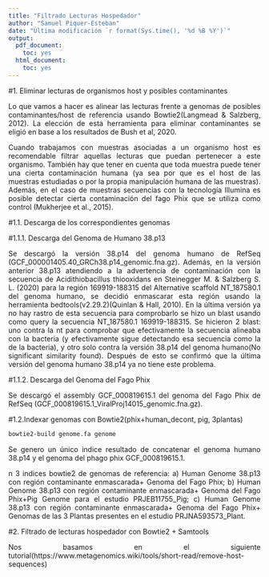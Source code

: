 ```yaml
---
title: "Filtrado Lecturas Hospedador"
author: "Samuel Piquer-Esteban"
date: "Última modificación `r format(Sys.time(), '%d %B %Y')`"
output:
  pdf_document:
    toc: yes
  html_document:
    toc: yes
---
```


<div style="text-align: justify">

\newpage

#1. Eliminar lecturas de organismos host y posibles contaminantes

Lo que vamos a hacer es alinear las lecturas frente a genomas de posibles contaminantes/host de referencia usando Bowtie2(Langmead & Salzberg, 2012). La elección de esta herramienta para eliminar contaminantes se eligió en base a los resultados de Bush et al, 2020.

Cuando trabajamos con muestras asociadas a un organismo host es recomendable filtrar aquellas lecturas que puedan pertenecer a este organismo. También hay que tener en cuenta que toda muestra puede tener una cierta contaminación humana (ya sea por que es el host de las muestras estudiadas o por la propia manipulación humana de las muestras). Además, en el caso de muestras secuencias con la tecnología Illumina es posible detectar cierta contaminación del fago Phix que se utiliza como control (Mukherjee et al., 2015).

#1.1. Descarga de los correspondientes genomas

#1.1.1. Descarga del Genoma de Humano 38.p13

Se descargó la versión 38.p14 del genoma humano de RefSeq (GCF_000001405.40_GRCh38.p14_genomic.fna.gz). Además, en la versión anterior 38.p13 atendiendo a la advertencia de contaminación con la secuencia de Acidithiobacillus thiooxidans en Steinegger M. & Salzberg S. L. (2020) para la región 169919-188315 del Alternative scaffold NT_187580.1 del genoma humano, se decidió enmascarar esta región usando la herramienta bedtools(v2.29.2)(Quinlan & Hall, 2010). En la última versión ya no hay rastro de esta secuencia para comprobarlo se hizo un blast usando como query la secuencia NT_187580.1	169919-188315. Se hicieron 2 blast: uno contra la nt para comprobar que efectivamente la secuencia alineaba con la bacteria (y efectivamente sigue detectando esa secuencia como la de la bacteria), y otro solo contra la versión 38.p14 del genoma humano(No significant similarity found). Después de esto se confirmó que la última versión del genoma humano 38.p14 ya no tiene este problema.  

#1.1.2. Descarga del Genoma del Fago Phix

Se descargó el assembly GCF_000819615.1 del genoma del Fago Phix de RefSeq (GCF_000819615.1_ViralProj14015_genomic.fna.gz).  

#1.2.Indexar genomas con Bowtie2(phix+human_decont, pig, 3plantas)

```bash
bowtie2-build genome.fa genome
```

Se genero un único indice resultado de concatenar el genoma humano 38.p14 y el genoma del phago phix GCF_000819615.1.

n 3 indices bowtie2 de genomas de referencia: a) Human Genome 38.p13 con región contaminante enmascarada+ Genoma del Fago Phix; b) Human Genome 38.p13 con región contaminante enmascarada+ Genoma del Fago Phix+Pig Genome para el estudio PRJEB11755_Pig; c) Human Genome 38.p13 con región contaminante enmascarada+ Genoma del Fago Phix+ Genomas de las 3 Plantas presentes en el estudio PRJNA593573_Plant.

#2. Filtrado de lecturas hospedador con Bowtie2 + Samtools

Nos basamos en el siguiente tutorial(https://www.metagenomics.wiki/tools/short-read/remove-host-sequences)






